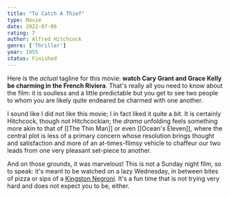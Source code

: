 ```yaml
---
title: "To Catch A Thief"
type: Movie
date: 2022-07-06
rating: 7
author: Alfred Hitchcock
genre: ['Thriller']
year: 1955
status: Finished
---
```


Here is the *actual* tagline for this movie: **watch Cary Grant and Grace Kelly be charming in the French Riviera**. That's really all you need to know about the film: it is soulless and a little predictable but you get to see two people to whom you are likely quite endeared be charmed with one another.

I sound like I did not like this movie; I in fact liked it quite a bit. It is certainly Hitchcock, though not Hitchcockian; the *drama* unfolding feels something more akin to that of [[The Thin Man]] or even [[Ocean's Eleven]], where the central plot is less of a primary concern whose resolution brings thought and satisfaction and more of an at-times-flimsy vehicle to chaffeur our two leads from one very pleasant set-piece to another. 

And on those grounds, it was marvelous! This is not a Sunday night film, so to speak: it's meant to be watched on a lazy Wednesday, in between bites of pizza or sips of a [Kingston Negroni](/blog/kingston-negroni). It's a fun time that is not trying very hard and does not expect you to be, either. 
